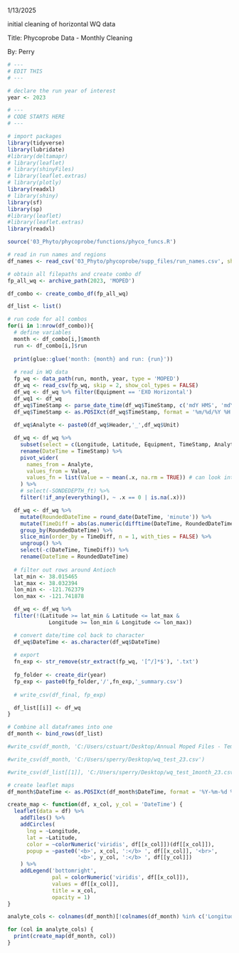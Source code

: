 1/13/2025

initial cleaning of horizontal WQ data

Title: Phycoprobe Data - Monthly Cleaning

By: Perry

```r
# ---
# EDIT THIS
# ---

# declare the run year of interest  
year <- 2023
```

```r
# ---
# CODE STARTS HERE
# ---

# import packages
library(tidyverse)
library(lubridate)
#library(deltamapr)
# library(leaflet)
# library(shinyFiles)
# library(leaflet.extras)
# library(plotly)
library(readxl)
# library(shiny)
library(sf)
library(sp)
#library(leaflet)
#library(leaflet.extras)
library(readxl)

source('03_Phyto/phycoprobe/functions/phyco_funcs.R')

# read in run names and regions
df_names <- read_csv('03_Phyto/phycoprobe/supp_files/run_names.csv', show_col_types = FALSE)

# obtain all filepaths and create combo df
fp_all_wq <- archive_path(2023, 'MOPED')

df_combo <- create_combo_df(fp_all_wq)

df_list <- list()

# run code for all combos
for(i in 1:nrow(df_combo)){
  # define variables
  month <- df_combo[i,]$month
  run <- df_combo[i,]$run
  
  print(glue::glue('month: {month} and run: {run}'))
  
  # read in WQ data
  fp_wq <- data_path(run, month, year, type = 'MOPED')
  df_wq <- read_csv(fp_wq, skip = 2, show_col_types = FALSE)
  df_wq <- df_wq %>% filter(Equipment == 'EXO Horizontal')
  df_wq1 <- df_wq
  df_wq$TimeStamp <- parse_date_time(df_wq$TimeStamp, c('mdY HMS', 'mdY HM'))
  df_wq$TimeStamp <- as.POSIXct(df_wq$TimeStamp, format = '%m/%d/%Y %H:%M:%S')
  
  df_wq$Analyte <- paste0(df_wq$Header,'_',df_wq$Unit)

  df_wq <- df_wq %>%
    subset(select = c(Longitude, Latitude, Equipment, TimeStamp, Analyte, Value)) %>%
    rename(DateTime = TimeStamp) %>%
    pivot_wider(
      names_from = Analyte,
      values_from = Value,
      values_fn = list(Value = ~ mean(.x, na.rm = TRUE)) # can look into this more
    ) %>%
    # select(-SONDEDEPTH_ft) %>%
    filter(!if_any(everything(), ~ .x == 0 | is.na(.x)))

  df_wq <- df_wq %>%
    mutate(RoundedDateTime = round_date(DateTime, 'minute')) %>%
    mutate(TimeDiff = abs(as.numeric(difftime(DateTime, RoundedDateTime, units = 'secs')))) %>%
    group_by(RoundedDateTime) %>%
    slice_min(order_by = TimeDiff, n = 1, with_ties = FALSE) %>%
    ungroup() %>%
    select(-c(DateTime, TimeDiff)) %>%
    rename(DateTime = RoundedDateTime)
  
  # filter out rows around Antioch
  lat_min <- 38.015465
  lat_max <- 38.032394
  lon_min <- -121.762379
  lon_max <- -121.741878

  df_wq <- df_wq %>%
  filter(!(Latitude >= lat_min & Latitude <= lat_max &
             Longitude >= lon_min & Longitude <= lon_max))

  # convert date/time col back to character
  df_wq$DateTime <- as.character(df_wq$DateTime)
  
  # export
  fn_exp <- str_remove(str_extract(fp_wq, '[^/]*$'), '.txt')
  
  fp_folder <- create_dir(year)
  fp_exp <- paste0(fp_folder,'/',fn_exp,'_summary.csv')
  
  # write_csv(df_final, fp_exp)

  df_list[[i]] <- df_wq
}

# Combine all dataframes into one
df_month <- bind_rows(df_list)

#write_csv(df_month, 'C:/Users/cstuart/Desktop/Annual Moped Files - Temp/MOPED_2020_combined.csv')

#write_csv(df_month, 'C:/Users/sperry/Desktop/wq_test_23.csv')

#write_csv(df_list[[1]], 'C:/Users/sperry/Desktop/wq_test_1month_23.csv')

```

```r
# create leaflet maps
df_month$DateTime <- as.POSIXct(df_month$DateTime, format = '%Y-%m-%d %H:%M:%S')

create_map <- function(df, x_col, y_col = 'DateTime') {
  leaflet(data = df) %>%
    addTiles() %>%
    addCircles(
      lng = ~Longitude, 
      lat = ~Latitude,
      color = ~colorNumeric('viridis', df[[x_col]])(df[[x_col]]),
      popup = ~paste0('<b>', x_col, ':</b> ', df[[x_col]], '<br>',
                      '<b>', y_col, ':</b> ', df[[y_col]])
    ) %>%
    addLegend('bottomright', 
              pal = colorNumeric('viridis', df[[x_col]]), 
              values = df[[x_col]],
              title = x_col,
              opacity = 1)
}

analyte_cols <- colnames(df_month)[!colnames(df_month) %in% c('Longitude', 'Latitude', 'DateTime')]

for (col in analyte_cols) {
  print(create_map(df_month, col))
}
```





